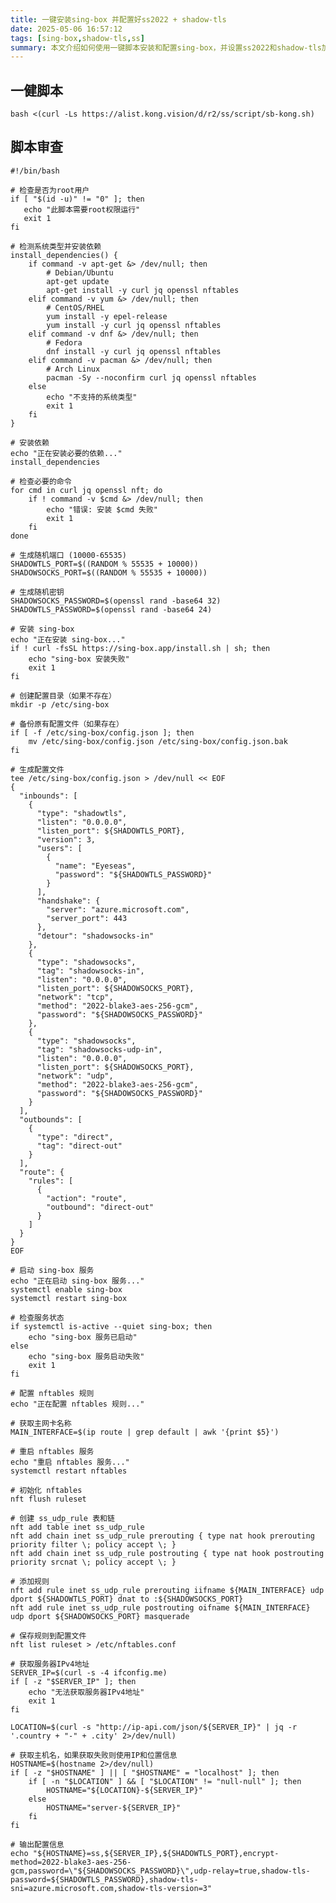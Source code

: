```yaml
---
title: 一键安装sing-box 并配置好ss2022 + shadow-tls
date: 2025-05-06 16:57:12
tags: [sing-box,shadow-tls,ss]
summary: 本文介绍如何使用一键脚本安装和配置sing-box，并设置ss2022和shadow-tls加密
---
```


## 一健脚本

```shell
bash <(curl -Ls https://alist.kong.vision/d/r2/ss/script/sb-kong.sh)
```

## 脚本审查

```shell
#!/bin/bash

# 检查是否为root用户
if [ "$(id -u)" != "0" ]; then
   echo "此脚本需要root权限运行" 
   exit 1
fi

# 检测系统类型并安装依赖
install_dependencies() {
    if command -v apt-get &> /dev/null; then
        # Debian/Ubuntu
        apt-get update
        apt-get install -y curl jq openssl nftables
    elif command -v yum &> /dev/null; then
        # CentOS/RHEL
        yum install -y epel-release
        yum install -y curl jq openssl nftables
    elif command -v dnf &> /dev/null; then
        # Fedora
        dnf install -y curl jq openssl nftables
    elif command -v pacman &> /dev/null; then
        # Arch Linux
        pacman -Sy --noconfirm curl jq openssl nftables
    else
        echo "不支持的系统类型"
        exit 1
    fi
}

# 安装依赖
echo "正在安装必要的依赖..."
install_dependencies

# 检查必要的命令
for cmd in curl jq openssl nft; do
    if ! command -v $cmd &> /dev/null; then
        echo "错误: 安装 $cmd 失败"
        exit 1
    fi
done

# 生成随机端口 (10000-65535)
SHADOWTLS_PORT=$((RANDOM % 55535 + 10000))
SHADOWSOCKS_PORT=$((RANDOM % 55535 + 10000))

# 生成随机密钥
SHADOWSOCKS_PASSWORD=$(openssl rand -base64 32)
SHADOWTLS_PASSWORD=$(openssl rand -base64 24)

# 安装 sing-box
echo "正在安装 sing-box..."
if ! curl -fsSL https://sing-box.app/install.sh | sh; then
    echo "sing-box 安装失败"
    exit 1
fi

# 创建配置目录（如果不存在）
mkdir -p /etc/sing-box

# 备份原有配置文件（如果存在）
if [ -f /etc/sing-box/config.json ]; then
    mv /etc/sing-box/config.json /etc/sing-box/config.json.bak
fi

# 生成配置文件
tee /etc/sing-box/config.json > /dev/null << EOF
{
  "inbounds": [
    {
      "type": "shadowtls",
      "listen": "0.0.0.0",
      "listen_port": ${SHADOWTLS_PORT},
      "version": 3,
      "users": [
        {
          "name": "Eyeseas",
          "password": "${SHADOWTLS_PASSWORD}"
        }
      ],
      "handshake": {
        "server": "azure.microsoft.com",
        "server_port": 443
      },
      "detour": "shadowsocks-in"
    },
    {
      "type": "shadowsocks",
      "tag": "shadowsocks-in",
      "listen": "0.0.0.0",
      "listen_port": ${SHADOWSOCKS_PORT},
      "network": "tcp",
      "method": "2022-blake3-aes-256-gcm",
      "password": "${SHADOWSOCKS_PASSWORD}"
    },
    {
      "type": "shadowsocks",
      "tag": "shadowsocks-udp-in",
      "listen": "0.0.0.0",
      "listen_port": ${SHADOWSOCKS_PORT},
      "network": "udp",
      "method": "2022-blake3-aes-256-gcm",
      "password": "${SHADOWSOCKS_PASSWORD}"
    }
  ],
  "outbounds": [
    {
      "type": "direct",
      "tag": "direct-out"
    }
  ],
  "route": {
    "rules": [
      {
        "action": "route",
        "outbound": "direct-out"
      }
    ]
  }
}
EOF

# 启动 sing-box 服务
echo "正在启动 sing-box 服务..."
systemctl enable sing-box
systemctl restart sing-box

# 检查服务状态
if systemctl is-active --quiet sing-box; then
    echo "sing-box 服务已启动"
else
    echo "sing-box 服务启动失败"
    exit 1
fi

# 配置 nftables 规则
echo "正在配置 nftables 规则..."

# 获取主网卡名称
MAIN_INTERFACE=$(ip route | grep default | awk '{print $5}')

# 重启 nftables 服务
echo "重启 nftables 服务..."
systemctl restart nftables

# 初始化 nftables
nft flush ruleset

# 创建 ss_udp_rule 表和链
nft add table inet ss_udp_rule
nft add chain inet ss_udp_rule prerouting { type nat hook prerouting priority filter \; policy accept \; }
nft add chain inet ss_udp_rule postrouting { type nat hook postrouting priority srcnat \; policy accept \; }

# 添加规则
nft add rule inet ss_udp_rule prerouting iifname ${MAIN_INTERFACE} udp dport ${SHADOWTLS_PORT} dnat to :${SHADOWSOCKS_PORT}
nft add rule inet ss_udp_rule postrouting oifname ${MAIN_INTERFACE} udp dport ${SHADOWSOCKS_PORT} masquerade

# 保存规则到配置文件
nft list ruleset > /etc/nftables.conf

# 获取服务器IPv4地址
SERVER_IP=$(curl -s -4 ifconfig.me)
if [ -z "$SERVER_IP" ]; then
    echo "无法获取服务器IPv4地址"
    exit 1
fi

LOCATION=$(curl -s "http://ip-api.com/json/${SERVER_IP}" | jq -r '.country + "-" + .city' 2>/dev/null)

# 获取主机名，如果获取失败则使用IP和位置信息
HOSTNAME=$(hostname 2>/dev/null)
if [ -z "$HOSTNAME" ] || [ "$HOSTNAME" = "localhost" ]; then
    if [ -n "$LOCATION" ] && [ "$LOCATION" != "null-null" ]; then
        HOSTNAME="${LOCATION}-${SERVER_IP}"
    else
        HOSTNAME="server-${SERVER_IP}"
    fi
fi

# 输出配置信息
echo "${HOSTNAME}=ss,${SERVER_IP},${SHADOWTLS_PORT},encrypt-method=2022-blake3-aes-256-gcm,password=\"${SHADOWSOCKS_PASSWORD}\",udp-relay=true,shadow-tls-password=${SHADOWTLS_PASSWORD},shadow-tls-sni=azure.microsoft.com,shadow-tls-version=3" 
```
